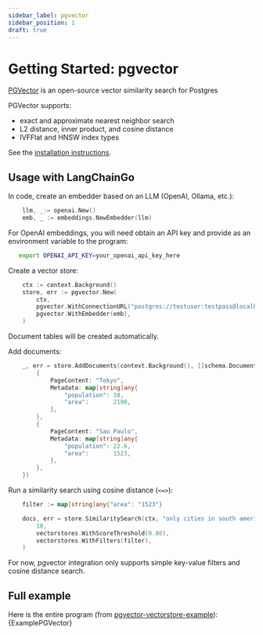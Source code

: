 ```yaml
---
sidebar_label: pgvector
sidebar_position: 1
draft: true
---
```



# Getting Started: pgvector

[PGVector](https://github.com/pgvector/pgvector) is an open-source vector similarity search for Postgres

PGVector supports:
* exact and approximate nearest neighbor search
* L2 distance, inner product, and cosine distance
* IVFFlat and HNSW index types

See the [installation instructions](https://github.com/pgvector/pgvector#installation-notes).

## Usage with LangChainGo

In code, create an embedder based on an LLM (OpenAI, Ollama, etc.):
```go
	llm, _:= openai.New()
	emb, _ := embeddings.NewEmbedder(llm)
```

For OpenAI embeddings, you will need obtain an API key and provide as an environment variable to the program:

```bash
   export OPENAI_API_KEY=your_openai_api_key_here
```

Create a vector store:
```go
	ctx := context.Background()
	store, err := pgvector.New(
		ctx,
		pgvector.WithConnectionURL("postgres://testuser:testpass@localhost:5432/testdb?sslmode=disable"),
		pgvector.WithEmbedder(emb),
	)
```

Document tables will be created automatically.

Add documents:
```go
	_, err = store.AddDocuments(context.Background(), []schema.Document{
		{
			PageContent: "Tokyo",
			Metadata: map[string]any{
				"population": 38,
				"area":       2190,
			},
		},
        {
            PageContent: "Sao Paulo",
			Metadata: map[string]any{
				"population": 22.6,
				"area":       1523,
			},
		},
    })
```

Run a similarity search using cosine distance (`<=>`):

```go
	filter := map[string]any{"area": "1523"}

	docs, err = store.SimilaritySearch(ctx, "only cities in south america",
		10,
		vectorstores.WithScoreThreshold(0.80),
		vectorstores.WithFilters(filter),
	)
```

For now, pgvector integration only supports simple key-value filters and cosine distance search.

## Full example

Here is the entire program (from [pgvector-vectorstore-example](https://github.com/tmc/langchaingo/blob/main/examples/pgvector-vectorstore-example/pgvector_vectorstore_example.go)):
<CodeBlock language="go">{ExamplePGVector}</CodeBlock>